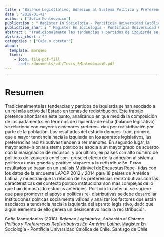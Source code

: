 ```yaml
---
title : "Balance Legistlativo, Adhesión al Sistema Político y Preferencias Redistributivas En América Latina"
date : "2018-01-01"
author : ["Sofia Montedonico"]
publication : " Magister En Sociología - Pontificia Universidad Católica de Chile. Santiago de Chile"
publication_short : " Magister En Sociología - Pontificia Universidad Católica de Chile. Santiago de Chile"
abstract : "Tradicionalmente las tendencias y partidos de izquierda se han asociado a un rol más activo del Estado en temas de redistribución. Este trabajo pretende ahondar en este punto, analizando en qué medida la composición de los parlamentos en términos de izquierda-derecha (balance legislativo) se relaciona con mayores o menores preferen- cias por redistribución por parte de la población. Los resultados del estudio demues- tran, primero, que a mayor tendencia hacia la izquierda en los aparatos legislativos, las preferencias redistributivas tienden a ser menores. En segundo lugar, la mayor adhe- sión al sistema polı́tico se asocia a un mayor grado de acuerdo con la reasignación de recursos, y por último, en paı́ses con alto número de polı́ticos de izquierda en el con- greso el efecto de la adhesión al sistema polı́tico es más grande y positivo respecto a la redistribución. Estos resultados se basan en un análisis Multinivel de Encuestas Repe- tidas con los datos de la encuesta LAPOP 2012 y 2014 para 18 paı́ses de América Latina, y muestran que la relación de las preferencias redistributivas con las caracterı́sticas del contexto polı́tico institucional son más complejas de lo que han demostrado estudios anteriores. Por todo lo anterior, se sugiere que para promover el apoyo a polı́ticas re- distributivas se debe desarrollar instituciones polı́ticas socialmente válidas y analizar los factores que están asociados a tendencia hacia la izquierda del aparato legislativo, dado que algún elemento de ello genera un desincentivo hacia la redistribución."
abstract_short : ""
categories : ["Guía o cotutor"]
about:
  template: marquee
  links:
    - icon: file-pdf-fill
      href: /documents/pdf/Tesis_SMontedónicoG.pdf
---
```

---

# Resumen

Tradicionalmente las tendencias y partidos de izquierda se han asociado a un rol más
activo del Estado en temas de redistribución. Este trabajo pretende ahondar en este
punto, analizando en qué medida la composición de los parlamentos en términos de
izquierda-derecha (balance legislativo) se relaciona con mayores o menores preferen-
cias por redistribución por parte de la población. Los resultados del estudio demues-
tran, primero, que a mayor tendencia hacia la izquierda en los aparatos legislativos, las
preferencias redistributivas tienden a ser menores. En segundo lugar, la mayor adhe-
sión al sistema polı́tico se asocia a un mayor grado de acuerdo con la reasignación de
recursos, y por último, en paı́ses con alto número de polı́ticos de izquierda en el con-
greso el efecto de la adhesión al sistema polı́tico es más grande y positivo respecto a la
redistribución. Estos resultados se basan en un análisis Multinivel de Encuestas Repe-
tidas con los datos de la encuesta LAPOP 2012 y 2014 para 18 paı́ses de América Latina,
y muestran que la relación de las preferencias redistributivas con las caracterı́sticas del
contexto polı́tico institucional son más complejas de lo que han demostrado estudios
anteriores. Por todo lo anterior, se sugiere que para promover el apoyo a polı́ticas re-
distributivas se debe desarrollar instituciones polı́ticas socialmente válidas y analizar
los factores que están asociados a tendencia hacia la izquierda del aparato legislativo,
dado que algún elemento de ello genera un desincentivo hacia la redistribución.


::: {.callout-note title="How to cite this work"}

Sofia Montedonico (2018). *Balance Legistlativo, Adhesión al Sistema Político y Preferencias Redistributivas En América Latina*.  Magister En Sociología - Pontificia Universidad Católica de Chile. Santiago de Chile

:::

